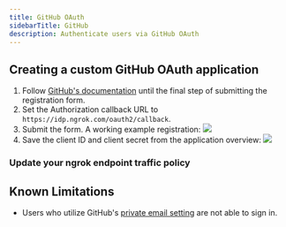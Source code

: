 ```yaml
---
title: GitHub OAuth
sidebarTitle: GitHub
description: Authenticate users via GitHub OAuth
---
```




## Creating a custom GitHub OAuth application

1. Follow [GitHub's documentation](https://developer.github.com/apps/building-oauth-apps/creating-an-oauth-app/) until the final step of submitting the registration form.
2. Set the Authorization callback URL to `https://idp.ngrok.com/oauth2/callback`.
3. Submit the form. A working example registration: ![](/img/howto/oauth/1-github-register.png)
4. Save the client ID and client secret from the application overview: ![](/img/howto/oauth/2-github-client_id_and_secret.png)

### Update your ngrok endpoint traffic policy

<UpdatePolicyInstructions />

<Github />

<ConfigAccessControl />


## Known Limitations

- Users who utilize GitHub's [private email setting](https://docs.github.com/en/account-and-profile/setting-up-and-managing-your-personal-account-on-github/managing-email-preferences/setting-your-commit-email-address#:~:text=If%20you%27d%20like%20to%20keep%20your%20personal,to%20Keep%20my%20email%20address%20private) are not able to sign in.
